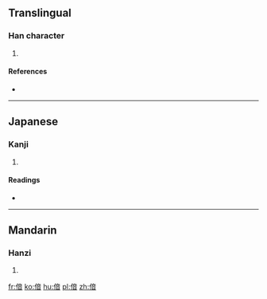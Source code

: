 ==Translingual==

===Han character===
{{Han char|rn=9|rad=人|as=09|sn=11|four=2026<sub>1</sub>|canj=人卜廿日 (OYTA)|ids=⿰[[亻]][[音]]}}

# {{defn|Han|sort=人09}}

====References====
* {{Han ref|kx=0111.090|dkj=00873|dj=0237.080|hdz=10194.090|uh=5063|ud=20579|bh=D460|bd=54368}}

----

==Japanese==

===Kanji===
{{ja-kanji|grade=|rs=人09}}

# {{defn|lang=ja|sort=人09}}

====Readings====
* {{ja-readings|on=[[えん]] (en), [[あん]] (an)|kun=[[きよい]] (kiyoi)}}

----

==Mandarin==

===Hanzi===
{{cmn-hanzi|pin=[[yān]] ([[yan1]])|wg=yen<sup>1</sup>}}

# {{defn|lang=cmn|sort=人09}}

[[fr:偣]]
[[ko:偣]]
[[hu:偣]]
[[pl:偣]]
[[zh:偣]]